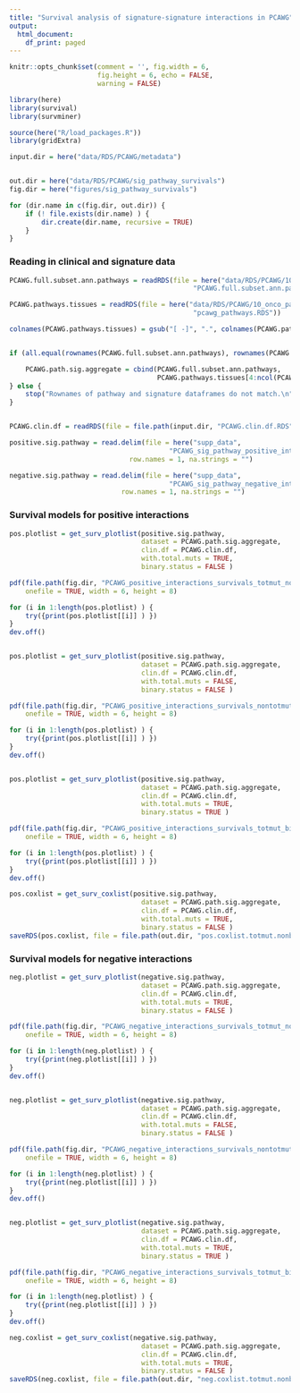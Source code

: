 ```yaml
---
title: "Survival analysis of signature-signature interactions in PCAWG"
output: 
  html_document:
    df_print: paged
---
```


```r
knitr::opts_chunk$set(comment = '', fig.width = 6, 
                      fig.height = 6, echo = FALSE, 
                      warning = FALSE)
```

```r
library(here)
library(survival)
library(survminer)

source(here("R/load_packages.R"))
library(gridExtra)

input.dir = here("data/RDS/PCAWG/metadata")


out.dir = here("data/RDS/PCAWG/sig_pathway_survivals")
fig.dir = here("figures/sig_pathway_survivals")

for (dir.name in c(fig.dir, out.dir)) {
    if (! file.exists(dir.name) ) {
        dir.create(dir.name, recursive = TRUE)
    }
}
```

### Reading in clinical and signature data

```r
PCAWG.full.subset.ann.pathways = readRDS(file = here("data/RDS/PCAWG/10_onco_pathways",
                                              "PCAWG.full.subset.ann.pathways.RDS"))

PCAWG.pathways.tissues = readRDS(file = here("data/RDS/PCAWG/10_onco_pathways",
                                              "pcawg_pathways.RDS"))

colnames(PCAWG.pathways.tissues) = gsub("[ -]", ".", colnames(PCAWG.pathways.tissues))


if (all.equal(rownames(PCAWG.full.subset.ann.pathways), rownames(PCAWG.pathways.tissues))) {

    PCAWG.path.sig.aggregate = cbind(PCAWG.full.subset.ann.pathways, 
                                     PCAWG.pathways.tissues[4:ncol(PCAWG.pathways.tissues)])
} else {
    stop("Rownames of pathway and signature dataframes do not match.\n")
}


PCAWG.clin.df = readRDS(file = file.path(input.dir, "PCAWG.clin.df.RDS") )

positive.sig.pathway = read.delim(file = here("supp_data", 
                                        "PCAWG_sig_pathway_positive_interaction_tissue_summaries.tsv"),
                              row.names = 1, na.strings = "")

negative.sig.pathway = read.delim(file = here("supp_data", 
                                        "PCAWG_sig_pathway_negative_interaction_tissue_summaries.tsv"),
                            row.names = 1, na.strings = "")
```


### Survival models for positive interactions

```r
pos.plotlist = get_surv_plotlist(positive.sig.pathway, 
                                 dataset = PCAWG.path.sig.aggregate,
                                 clin.df = PCAWG.clin.df,
                                 with.total.muts = TRUE, 
                                 binary.status = FALSE )

pdf(file.path(fig.dir, "PCAWG_positive_interactions_survivals_totmut_nonbinary.pdf"),
    onefile = TRUE, width = 6, height = 8)

for (i in 1:length(pos.plotlist) ) {
    try({print(pos.plotlist[[i]] ) })
}
dev.off()


pos.plotlist = get_surv_plotlist(positive.sig.pathway, 
                                 dataset = PCAWG.path.sig.aggregate,
                                 clin.df = PCAWG.clin.df,
                                 with.total.muts = FALSE, 
                                 binary.status = FALSE )

pdf(file.path(fig.dir, "PCAWG_positive_interactions_survivals_nontotmut_nonbinary.pdf"),
    onefile = TRUE, width = 6, height = 8)

for (i in 1:length(pos.plotlist) ) {
    try({print(pos.plotlist[[i]] ) })
}
dev.off()


pos.plotlist = get_surv_plotlist(positive.sig.pathway, 
                                 dataset = PCAWG.path.sig.aggregate,
                                 clin.df = PCAWG.clin.df,
                                 with.total.muts = TRUE, 
                                 binary.status = TRUE )

pdf(file.path(fig.dir, "PCAWG_positive_interactions_survivals_totmut_binary.pdf"),
    onefile = TRUE, width = 6, height = 8)

for (i in 1:length(pos.plotlist) ) {
    try({print(pos.plotlist[[i]] ) })
}
dev.off()
```

```r
pos.coxlist = get_surv_coxlist(positive.sig.pathway, 
                                 dataset = PCAWG.path.sig.aggregate,
                                 clin.df = PCAWG.clin.df,
                                 with.total.muts = TRUE, 
                                 binary.status = FALSE )
saveRDS(pos.coxlist, file = file.path(out.dir, "pos.coxlist.totmut.nonbinary.RDS"))
```

### Survival models for negative interactions

```r
neg.plotlist = get_surv_plotlist(negative.sig.pathway, 
                                 dataset = PCAWG.path.sig.aggregate,
                                 clin.df = PCAWG.clin.df,
                                 with.total.muts = TRUE, 
                                 binary.status = FALSE )

pdf(file.path(fig.dir, "PCAWG_negative_interactions_survivals_totmut_nonbinary.pdf"),
    onefile = TRUE, width = 6, height = 8)

for (i in 1:length(neg.plotlist) ) {
    try({print(neg.plotlist[[i]] ) })
}
dev.off()


neg.plotlist = get_surv_plotlist(negative.sig.pathway, 
                                 dataset = PCAWG.path.sig.aggregate,
                                 clin.df = PCAWG.clin.df,
                                 with.total.muts = FALSE, 
                                 binary.status = FALSE )

pdf(file.path(fig.dir, "PCAWG_negative_interactions_survivals_nontotmut_nonbinary.pdf"),
    onefile = TRUE, width = 6, height = 8)

for (i in 1:length(neg.plotlist) ) {
    try({print(neg.plotlist[[i]] ) })
}
dev.off()


neg.plotlist = get_surv_plotlist(negative.sig.pathway, 
                                 dataset = PCAWG.path.sig.aggregate,
                                 clin.df = PCAWG.clin.df,
                                 with.total.muts = TRUE, 
                                 binary.status = TRUE )

pdf(file.path(fig.dir, "PCAWG_negative_interactions_survivals_totmut_binary.pdf"),
    onefile = TRUE, width = 6, height = 8)

for (i in 1:length(neg.plotlist) ) {
    try({print(neg.plotlist[[i]] ) })
}
dev.off()
```


```r
neg.coxlist = get_surv_coxlist(negative.sig.pathway, 
                                 dataset = PCAWG.path.sig.aggregate,
                                 clin.df = PCAWG.clin.df,
                                 with.total.muts = TRUE, 
                                 binary.status = FALSE )
saveRDS(neg.coxlist, file = file.path(out.dir, "neg.coxlist.totmut.nonbinary.RDS"))
```

